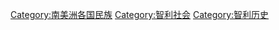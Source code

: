 {{Cat main|智利民族}}

[[Category:南美洲各国民族|Category:南美洲各国民族]]
[[Category:智利社会|Category:智利社会]]
[[Category:智利历史|Category:智利历史]]